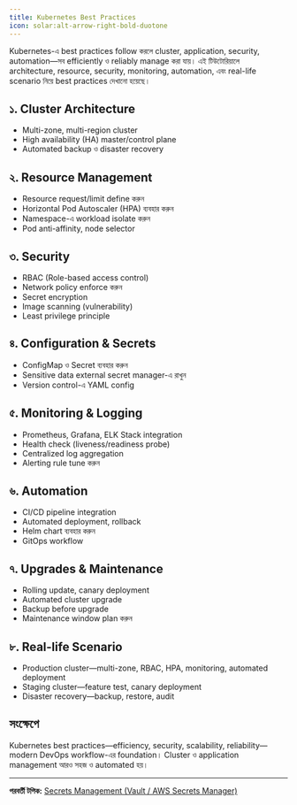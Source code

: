 ```yaml
---
title: Kubernetes Best Practices
icon: solar:alt-arrow-right-bold-duotone
---
```


Kubernetes-এ best practices follow করলে cluster, application, security, automation—সব efficiently ও reliably manage করা যায়। এই টিউটোরিয়ালে architecture, resource, security, monitoring, automation, এবং real-life scenario নিয়ে best practices দেখানো হয়েছে।

## ১. Cluster Architecture
- Multi-zone, multi-region cluster
- High availability (HA) master/control plane
- Automated backup ও disaster recovery

## ২. Resource Management
- Resource request/limit define করুন
- Horizontal Pod Autoscaler (HPA) ব্যবহার করুন
- Namespace-এ workload isolate করুন
- Pod anti-affinity, node selector

## ৩. Security
- RBAC (Role-based access control)
- Network policy enforce করুন
- Secret encryption
- Image scanning (vulnerability)
- Least privilege principle

## ৪. Configuration & Secrets
- ConfigMap ও Secret ব্যবহার করুন
- Sensitive data external secret manager-এ রাখুন
- Version control-এ YAML config

## ৫. Monitoring & Logging
- Prometheus, Grafana, ELK Stack integration
- Health check (liveness/readiness probe)
- Centralized log aggregation
- Alerting rule tune করুন

## ৬. Automation
- CI/CD pipeline integration
- Automated deployment, rollback
- Helm chart ব্যবহার করুন
- GitOps workflow

## ৭. Upgrades & Maintenance
- Rolling update, canary deployment
- Automated cluster upgrade
- Backup before upgrade
- Maintenance window plan করুন

## ৮. Real-life Scenario
- Production cluster—multi-zone, RBAC, HPA, monitoring, automated deployment
- Staging cluster—feature test, canary deployment
- Disaster recovery—backup, restore, audit

## সংক্ষেপে
Kubernetes best practices—efficiency, security, scalability, reliability—modern DevOps workflow-এর foundation। Cluster ও application management আরও সহজ ও automated হয়।

---

**পরবর্তী টপিক:** [Secrets Management (Vault / AWS Secrets Manager)](/dev-ops/secrets-management)
